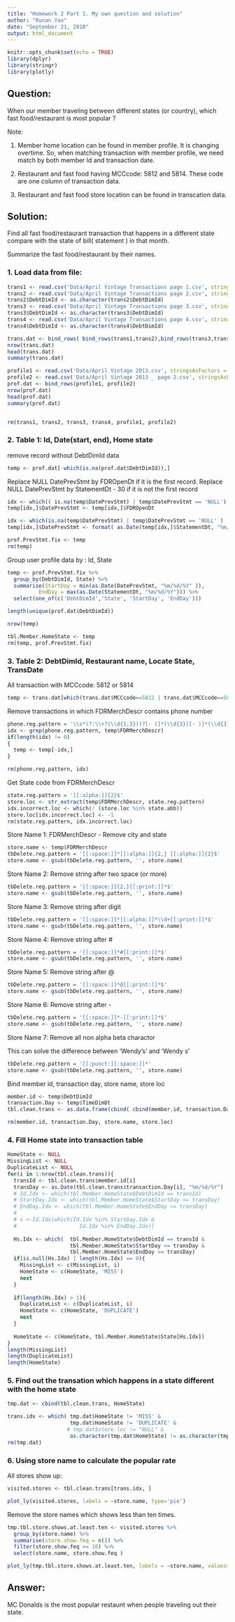 ```yaml
---
title: "Homework 2 Part 1. My own question and solution"
author: "Runan Yao"
date: "September 21, 2018"
output: html_document
---
```


```r
knitr::opts_chunk$set(echo = TRUE)
library(dplyr)
library(stringr)
library(plotly)
```

## Question:

When our member traveling between different states (or country), which fast food/restaurant is most popular ? 

Note:

1. Member home location can be found in member profile. It is changing overtime. 
So, when matching transaction with member profile, we need match by both member Id and transaction date.

2. Restaurant and fast food having MCCcode: 5812 and 5814. These code are one column of transaction data.

3. Restaurant and fast food store location can be found in transcation data.

## Solution:

Find all fast food/restaurant transaction that happens in a different state compare with the state of bill( statement ) in that month.

Summarize the fast food/restaurant by their names.

### 1. Load data from file:

```r
trans1 <- read.csv('Data/April Vintage Transactions page 1.csv', stringsAsFactors=FALSE)
trans2 <- read.csv('Data/April Vintage Transactions page 2.csv', stringsAsFactors=FALSE)
trans2$DebtDimId <- as.character(trans2$DebtDimId)
trans3 <- read.csv('Data/April Vintage Transactions page 3.csv', stringsAsFactors=FALSE)
trans3$DebtDimId <- as.character(trans3$DebtDimId)
trans4 <- read.csv('Data/April Vintage Transactions page 4.csv', stringsAsFactors=FALSE)
trans4$DebtDimId <- as.character(trans4$DebtDimId)

trans.dat <- bind_rows( bind_rows(trans1,trans2),bind_rows(trans3,trans4) )
nrow(trans.dat)
head(trans.dat)
summary(trans.dat)

profile1 <- read.csv('Data/April Vintage 2013.csv', stringsAsFactors = FALSE)
profile2 <- read.csv('Data/April Vintage 2013 _ page 2.csv', stringsAsFactors = FALSE)
prof.dat <- bind_rows(profile1, profile2)
nrow(prof.dat)
head(prof.dat)
summary(prof.dat)


rm(trans1, trans2, trans3, trans4, profile1, profile2)
```

### 2. Table 1: Id, Date(start, end), Home state

remove record without DebtDimId data

```r
temp <- prof.dat[-which(is.na(prof.dat$DebtDimId)),]
```

Replace NULL DatePrevStmt by FDROpenDt if it is the first record. 
Replace NULL DatePrevStmt by StatementDt - 30 if it is not the first record

```r

idx <- which(( is.na(temp$DatePrevStmt) | temp$DatePrevStmt == 'NULL') & temp$MOB == 0)
temp[idx,]$DatePrevStmt <- temp[idx,]$FDROpenDt

idx <- which(is.na(temp$DatePrevStmt) | temp$DatePrevStmt == 'NULL' )
temp[idx,]$DatePrevStmt <- format( as.Date(temp[idx,]$StatementDt, "%m/%d/%Y") - 30, format="%m/%d/%Y")

prof.PrevStmt.fix <- temp
rm(temp)
```


Group user profile data by : Id, State

```r
temp <- prof.PrevStmt.fix %>%
  group_by(DebtDimId, State) %>%
  summarise(StartDay = min(as.Date(DatePrevStmt, "%m/%d/%Y" )),
          EndDay = max(as.Date(StatementDt, "%m/%d/%Y"))) %>%
  select(one_of(c('DebtDimId','State', 'StartDay', 'EndDay')))

length(unique(prof.dat$DebtDimId))

nrow(temp)

tbl.Member.HomeState <- temp
rm(temp, prof.PrevStmt.fix)


```

### 3. Table 2: DebtDimId, Restaurant name, Locate State, TransDate

All transaction with MCCcode: 5812 or 5814 

```r
temp <- trans.dat[which(trans.dat$MCCcode==5812 | trans.dat$MCCcode==5814),]

```

Remove transactions in which FDRMerchDescr contains phone number

```r
phone.reg.pattern = '\\s*(?:\\+?(\\d{1,3}))?[- (]*(\\d{3})[- )]*(\\d{3})[- ]*(\\d{4})(?: *[x/#]{1}(\\d+))?\\s*'
idx <- grep(phone.reg.pattern, temp$FDRMerchDescr)
if(length(idx) != 0)
{
  temp <- temp[-idx,]  
}

rm(phone.reg.pattern, idx)
```

Get State code from FDRMerchDescr

```r
state.reg.pattern = '[[:alpha:]]{2}$'
store.loc <- str_extract(temp$FDRMerchDescr, state.reg.pattern)
idx.incorrect.loc <- which(! (store.loc %in% state.abb))
store.loc[idx.incorrect.loc] <- -1
rm(state.reg.pattern, idx.incorrect.loc)
```

Store Name 1: FDRMerchDescr - Remove city and state

```r
store.name <- temp$FDRMerchDescr
tbDelete.reg.pattern = '[[:space:]]*[[:alpha:]]{2,} [[:alpha:]]{2}$'
store.name <- gsub(tbDelete.reg.pattern, '', store.name)
```

Store Name 2: Remove string after two space (or more)

```r
tbDelete.reg.pattern = '[[:space:]]{2,}[[:print:]]*$'
store.name <- gsub(tbDelete.reg.pattern, '', store.name)
```

Store Name 3: Remove string after digit

```r
tbDelete.reg.pattern = '[[:space:]]*[[:alpha:]]*\\d+[[:print:]]*$'
store.name <- gsub(tbDelete.reg.pattern, '', store.name)
```

Store Name 4: Remove string after #

```r
tbDelete.reg.pattern = '[[:space:]]*#[[:print:]]*$'
store.name <- gsub(tbDelete.reg.pattern, '', store.name)
```

Store Name 5: Remove string after @

```r
tbDelete.reg.pattern = '[[:space:]]*@[[:print:]]*$'
store.name <- gsub(tbDelete.reg.pattern, '', store.name)
```

Store Name 6: Remove string after -

```r
tbDelete.reg.pattern = '[[:space:]]*-[[:print:]]*$'
store.name <- gsub(tbDelete.reg.pattern, '', store.name)
```

Store Name 7: Remove all non alpha beta charactor 

This can solve the difference between 'Wendy's' and 'Wendy s'

```r
tbDelete.reg.pattern = '[[:punct:][:space:]]*'
store.name <- gsub(tbDelete.reg.pattern, '', store.name)
```

Bind member id, transaction day, store name, store loc

```r
member.id <- temp$DebtDimId
transaction.Day <- temp$TimeDimDt
tbl.clean.trans <- as.data.frame(cbind( cbind(member.id, transaction.Day), cbind(store.name, store.loc) ))

rm(member.id, transaction.Day, store.name, store.loc)
```


### 4. Fill Home state into transaction table

```r
HomeState <- NULL
MissingList <- NULL
DuplicateList <- NULL
for(i in 1:nrow(tbl.clean.trans)){
  transId <- tbl.clean.trans$member.id[i]
  transDay <- as.Date(tbl.clean.trans$transaction.Day[i], "%m/%d/%Y")
  # Id.Idx <- which(tbl.Member.HomeState$DebtDimId == transId)
  # StartDay.Idx <- which(tbl.Member.HomeState$StartDay <= transDay)
  # EndDay.Idx <- which(tbl.Member.HomeState$EndDay >= transDay)
  #   
  # s <-Id.Idx[which(Id.Idx %in% StartDay.Idx &
  #                    Id.Idx %in% EndDay.Idx)]
  
  Hs.Idx <- which(  tbl.Member.HomeState$DebtDimId == transId &
                    tbl.Member.HomeState$StartDay <= transDay &
                    tbl.Member.HomeState$EndDay >= transDay)
  if(is.null(Hs.Idx) | length(Hs.Idx) == 0){
    MissingList <- c(MissingList, i)
    HomeState <- c(HomeState, 'MISS')
    next
  }
  
  if(length(Hs.Idx) > 1){
    DuplicateList <- c(DuplicateList, i)
    HomeState <- c(HomeState, 'DUPLICATE')
    next
  }
  
  HomeState <- c(HomeState, tbl.Member.HomeState$State[Hs.Idx])
}
length(MissingList)
length(DuplicateList)
length(HomeState)

```


### 5. Find out the transation which happens in a state different with the home state

```r
tmp.dat <- cbind(tbl.clean.trans, HomeState)

trans.idx <- which( tmp.dat$HomeState != 'MISS' &
                    tmp.dat$HomeState != 'DUPLICATE' &
                   # tmp.dat$store.loc != "NULL" &
                    as.character(tmp.dat$HomeState) != as.character(tmp.dat$store.loc))
rm(tmp.dat)
```

### 6. Using store name to calculate the popular rate

All stores show up:

```r
visited.stores <- tbl.clean.trans[trans.idx, ]

plot_ly(visited.stores, labels = ~store.name, type='pie')

```

Remove the store names which shows less than ten times.

```r

tmp.tbl.store.shows.at.least.ten <- visited.stores %>% 
  group_by(store.name) %>%
  summarise(store.show.feq = n()) %>%
  filter(store.show.feq >= 10) %>%
  select(store.name, store.show.feq )

plot_ly(tmp.tbl.store.shows.at.least.ten, labels = ~store.name, values= ~store.show.feq,textinfo = 'label+percent', type='pie')

```

## Answer:

MC Donalds is the most popular restaunt when people traveling out their state.




     

<!-- ### 2. Find all utility transaction -->

<!-- ```{r} -->
<!-- trans.dat.util <- trans.dat[which(trans.dat$MCCcode == 4900),] -->

<!-- nrow(trans.dat.util) -->
<!-- head(trans.dat.util) -->
<!-- summary(trans.dat.util) -->

<!-- member.list.util <- trans.dat.util$DebtDimId -->

<!-- ``` -->

<!-- ### 3. Figure out which state the user is living in -->

<!-- Here I suggest using fast food/restaurant to figure out where the member are living in.  -->

<!-- If we cannot find any fast food/restaurant record, we then move to durg store/pharmacies.  -->

<!-- The third one we will try to use (if above two cannot give us the answer), is gas station. (Note: there are 2 different MCCcode for fuel supply, one of them is auto fuel only: 5542, the other one is Fuel Dealers – Coal, Fuel Oil, Liquefied Petroleum, Wood: 5983) -->

<!-- If still not, we will report how many we are failed to be located. -->

<!-- Bias? Yes. If someone never eat outside if they could cook (at home), however, they eat fast food when they are traveling. Then, the address of this member will be miss classified. -->


<!-- #### restaurant and fast food having MCCcode: 5812 and 5814 -->
<!-- ```{r} -->
<!-- trans.dat.food <- trans.dat[which(trans.dat$MCCcode == 5812 | trans.dat$MCCcode == 5814 ),] -->

<!-- member.not.in.food <- member.list.util[which(!( member.list.util %in% trans.dat.food$DebtDimId) )] -->

<!-- length(member.not.in.food) -->
<!-- ``` -->

<!-- In 873 members, we have 224 member has no food record. -->

<!-- #### durg store or pharmacies MCCcode: 5912 -->
<!-- ```{r} -->
<!-- trans.dat.drug <- trans.dat[which(trans.dat$MCCcode == 5912 ),] -->

<!-- member.not.in.durg.either <- member.not.in.food[which(!( member.not.in.food %in% trans.dat.drug$DebtDimId) )] -->

<!-- length(member.not.in.durg.either) -->
<!-- ``` -->

<!-- In 224 unkown member, 170 has no durg record. -->

<!-- #### Automated Fuel Dispenser MCCcode: 5542 -->

<!-- ```{r} -->
<!-- trans.dat.fuel <- trans.dat[which(trans.dat$MCCcode == 5542 ),] -->

<!-- member.not.located <- member.not.in.durg.either[which(!( member.not.in.durg.either %in% trans.dat.fuel$DebtDimId) )] -->

<!-- length(member.not.located) -->
<!-- ``` -->

<!-- After 3 different tech, we still have 109 member cannot be located.  -->




